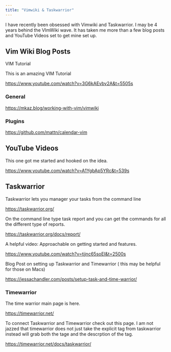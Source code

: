 ```yaml
---
title: "Vimwiki & Taskwarrior"
---
```


I have recently been obsessed with Vimwiki and Taskwarrior. I may be 4 years behind the VImWiki wave. It has taken me more than a few blog posts and YouTube Videos set to get mine set up.

## Vim Wiki Blog Posts

VIM Tutorial

This is an amazing VIM Tutorial

<https://www.youtube.com/watch?v=3G6kAEvbv2A&t=5505s>

### General

<https://mkaz.blog/working-with-vim/vimwiki>

### Plugins

<https://github.com/mattn/calendar-vim>

## YouTube Videos

This one got me started and hooked on the idea.

<https://www.youtube.com/watch?v=A1YgbAp5YRc&t=539s>

## Taskwarrior

Taskwarrior lets you manager your tasks from the command line

<https://taskwarrior.org/>

On the command line type task report and you can get the commands for all the different type of reports.

<https://taskwarrior.org/docs/report/>

A helpful video: Approachable on getting started and features.

<https://www.youtube.com/watch?v=tijnc65soEI&t=2500s>

Blog Post on setting up Taskwarrior and Timewarrior ( this may be helpful for those on Macs)

<https://jessachandler.com/posts/setup-task-and-time-warrior/>

### Timewarrior

The time warrior main page is here.

<https://timewarrior.net/>

To connect Taskwarrior and Timewarrior check out this page. I am not jazzed that timewarrior does not just take the explicit tag from taskwarrior instead will grab both the tage and the descrption of the tag.

<https://timewarrior.net/docs/taskwarrior/>